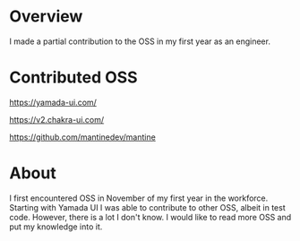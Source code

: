 # Overview

I made a partial contribution to the OSS in my first year as an engineer.

# Contributed OSS

https://yamada-ui.com/

https://v2.chakra-ui.com/

https://github.com/mantinedev/mantine

# About

I first encountered OSS in November of my first year in the workforce. Starting with Yamada UI I was able to contribute to other OSS, albeit in test code. However, there is a lot I don't know. I would like to read more OSS and put my knowledge into it.